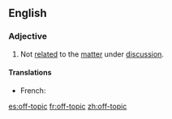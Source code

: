 ==English==

===Adjective===
{{en-adj|pos=[[off]]-[[topic]]}}

# Not [[related]] to the [[matter]] under [[discussion]].

====Translations====
{{trans-top|not related to the matter being discussed}}
* French: {{t|fr|hors-sujet|m}}
{{trans-mid}}
{{trans-bottom}}

[[es:off-topic]]
[[fr:off-topic]]
[[zh:off-topic]]